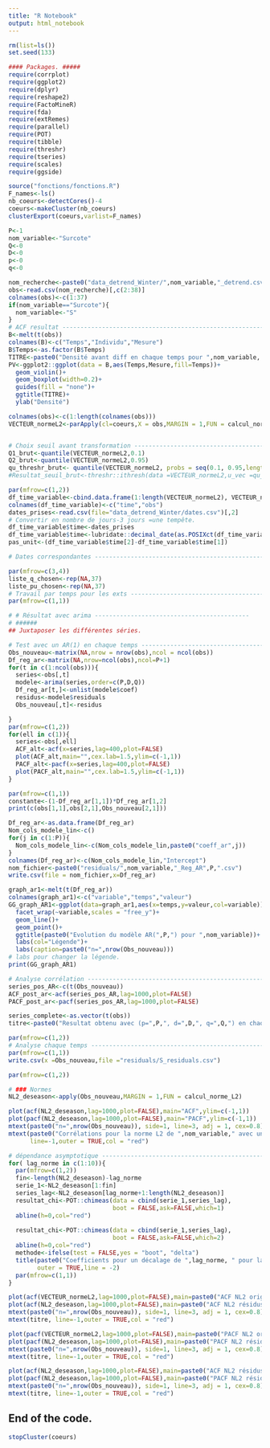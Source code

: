 ```yaml
---
title: "R Notebook"
output: html_notebook
---
```



```r
rm(list=ls())
set.seed(133)

#### Packages. #####
require(corrplot)
require(ggplot2)
require(dplyr)
require(reshape2)
require(FactoMineR)
require(fda)
require(extRemes)
require(parallel)
require(POT)
require(tibble)
require(threshr)
require(tseries)
require(scales)
require(ggside)
```

```r
source("fonctions/fonctions.R")
F_names<-ls()
nb_coeurs<-detectCores()-4
coeurs<-makeCluster(nb_coeurs)
clusterExport(coeurs,varlist=F_names)
```


```r
P<-1
nom_variable<-"Surcote"
Q<-0
D<-0
p<-0
q<-0
```

```r
nom_recherche<-paste0("data_detrend_Winter/",nom_variable,"_detrend.csv")
obs<-read.csv(nom_recherche)[,c(2:38)]
colnames(obs)<-c(1:37)
if(nom_variable=="Surcote"){
  nom_variable<-"S"
}
# ACF resultat ------------------------------------------------------------
B<-melt(t(obs))
colnames(B)<-c("Temps","Individu","Mesure")
B$Temps<-as.factor(B$Temps)
TITRE<-paste0("Densité avant diff en chaque temps pour ",nom_variable, " en hiver")
PV<-ggplot2::ggplot(data = B,aes(Temps,Mesure,fill=Temps))+
  geom_violin()+
  geom_boxplot(width=0.2)+
  guides(fill = "none")+
  ggtitle(TITRE)+
  ylab("Densité")

colnames(obs)<-c(1:length(colnames(obs)))
VECTEUR_normeL2<-parApply(cl=coeurs,X = obs,MARGIN = 1,FUN = calcul_norme_L2)


# Choix seuil avant transformation ----------------------------------------
Q1_brut<-quantile(VECTEUR_normeL2,0.1)
Q2_brut<-quantile(VECTEUR_normeL2,0.95)
qu_threshr_brut<- quantile(VECTEUR_normeL2, probs = seq(0.1, 0.95,length.out=10))
#Resultat_seuil_brut<-threshr::ithresh(data =VECTEUR_normeL2,u_vec =qu_threshr_brut)

par(mfrow=c(1,2))
df_time_variable<-cbind.data.frame(1:length(VECTEUR_normeL2), VECTEUR_normeL2)
colnames(df_time_variable)<-c("time","obs")
dates_prises<-read.csv(file="data_detrend_Winter/dates.csv")[,2]
# Convertir en nombre de jours-3 jours =une tempête.
df_time_variable$time<-dates_prises
df_time_variable$time<-lubridate::decimal_date(as.POSIXct(df_time_variable$time, format="%d/%m/%Y"))
pas_unit<-(df_time_variable$time[2]-df_time_variable$time[1])

# Dates correspondantes ---------------------------------------------------

par(mfrow=c(3,4))
liste_q_chosen<-rep(NA,37)
liste_pu_chosen<-rep(NA,37)
# Travail par temps pour les exts -----------------------------------------
par(mfrow=c(1,1))

# # Résultat avec arima -------------------------------------------
# ######
## Juxtaposer les différentes séries.

# Test avec un AR(1) en chaque temps --------------------------------------
Obs_nouveau<-matrix(NA,nrow = nrow(obs),ncol = ncol(obs))
Df_reg_ar<-matrix(NA,nrow=ncol(obs),ncol=P+1)
for(t in c(1:ncol(obs))){
  series<-obs[,t]
  modele<-arima(series,order=c(P,D,Q))
  Df_reg_ar[t,]<-unlist(modele$coef)
  residus<-modele$residuals
  Obs_nouveau[,t]<-residus

}
par(mfrow=c(1,2))
for(ell in c(1)){
  series<-obs[,ell]
  ACF_alt<-acf(x=series,lag=400,plot=FALSE)
  plot(ACF_alt,main="",cex.lab=1.5,ylim=c(-1,1))
  PACF_alt<-pacf(x=series,lag=400,plot=FALSE)
  plot(PACF_alt,main="",cex.lab=1.5,ylim=c(-1,1))
}
```

```r
par(mfrow=c(1,1))
constante<-(1-Df_reg_ar[1,1])*Df_reg_ar[1,2]
print(c(obs[1,1],obs[2,1],Obs_nouveau[2,1]))

Df_reg_ar<-as.data.frame(Df_reg_ar)
Nom_cols_modele_lin<-c()
for(j in c(1:P)){
  Nom_cols_modele_lin<-c(Nom_cols_modele_lin,paste0("coeff_ar",j))
}
colnames(Df_reg_ar)<-c(Nom_cols_modele_lin,"Intercept")
nom_fichier<-paste0("residuals/",nom_variable,"_Reg_AR",P,".csv")
write.csv(file = nom_fichier,x=Df_reg_ar)

graph_ar1<-melt(t(Df_reg_ar))
colnames(graph_ar1)<-c("variable","temps","valeur")
GG_graph_AR1<-ggplot(data=graph_ar1,aes(x=temps,y=valeur,col=variable))+
  facet_wrap(~variable,scales = "free_y")+
  geom_line()+
  geom_point()+
  ggtitle(paste0("Evolution du modèle AR(",P,") pour ",nom_variable))+
  labs(col="Légende")+
  labs(caption=paste0("n=",nrow(Obs_nouveau)))
# labs pour changer la légende. 
print(GG_graph_AR1)
```

```r
# Analyse corrélation -----------------------------------------------------
series_pos_AR<-c(t(Obs_nouveau))
ACF_post_ar<-acf(series_pos_AR,lag=1000,plot=FALSE)
PACF_post_ar<-pacf(series_pos_AR,lag=1000,plot=FALSE)

series_complete<-as.vector(t(obs))
titre<-paste0("Resultat obtenu avec (p=",P,", d=",D,", q=",Q,") en chaque temps")

par(mfrow=c(1,2))
# Analyse chaque temps ---------------------------------------------------
par(mfrow=c(1,1))
write.csv(x =Obs_nouveau,file ="residuals/S_residuals.csv")
```


```r
par(mfrow=c(1,2))

# ### Normes
NL2_deseason<-apply(Obs_nouveau,MARGIN = 1,FUN = calcul_norme_L2)

plot(acf(NL2_deseason,lag=1000,plot=FALSE),main="ACF",ylim=c(-1,1))
plot(pacf(NL2_deseason,lag=1000,plot=FALSE),main="PACF",ylim=c(-1,1))
mtext(paste0("n=",nrow(Obs_nouveau)), side=1, line=3, adj = 1, cex=0.8)
mtext(paste0("Corrélations pour la norme L2 de ",nom_variable," avec un AR(",P,")"), 
      line=-1,outer = TRUE,col = "red")

# dépendance asymptotique -------------------------------------------------
for( lag_norme in c(1:10)){
  par(mfrow=c(1,2))
  fin<-length(NL2_deseason)-lag_norme
  serie_1<-NL2_deseason[1:fin]
  series_lag<-NL2_deseason[lag_norme+1:length(NL2_deseason)]
  resultat_chi<-POT::chimeas(data = cbind(serie_1,series_lag),
                             boot = FALSE,ask=FALSE,which=1)
  abline(h=0,col="red")
  
  resultat_chi<-POT::chimeas(data = cbind(serie_1,series_lag),
                             boot = FALSE,ask=FALSE,which=2)
  abline(h=0,col="red")
  methode<-ifelse(test = FALSE,yes = "boot", "delta")
  title(paste0("Coefficients pour un décalage de ",lag_norme, " pour la norme de ", nom_variable," via ",methode),
        outer = TRUE,line = -2)
  par(mfrow=c(1,1))
}

plot(acf(VECTEUR_normeL2,lag=1000,plot=FALSE),main=paste0("ACF NL2 orig (",nom_variable,")"),ylim=c(-1,1))
plot(acf(NL2_deseason,lag=1000,plot=FALSE),main=paste0("ACF NL2 résidus de (",nom_variable,")"),ylim=c(-1,1))
mtext(paste0("n=",nrow(Obs_nouveau)), side=1, line=3, adj = 1, cex=0.8)
mtext(titre, line=-1,outer = TRUE,col = "red")

```

```r
plot(pacf(VECTEUR_normeL2,lag=1000,plot=FALSE),main=paste0("PACF NL2 orig (",nom_variable,")"),ylim=c(-1,1))
plot(pacf(NL2_deseason,lag=1000,plot=FALSE),main=paste0("PACF NL2 résidus de (",nom_variable,")"),ylim=c(-1,1))
mtext(paste0("n=",nrow(Obs_nouveau)), side=1, line=3, adj = 1, cex=0.8)
mtext(titre, line=-1,outer = TRUE,col = "red")

plot(acf(NL2_deseason,lag=1000,plot=FALSE),main=paste0("ACF NL2 résidus de (",nom_variable,")"))
plot(pacf(NL2_deseason,lag=1000,plot=FALSE),main=paste0("PACF NL2 résidus de (",nom_variable,")"))
mtext(paste0("n=",nrow(Obs_nouveau)), side=1, line=3, adj = 1, cex=0.8)
mtext(titre, line=-1,outer = TRUE,col = "red")
```

## End of the code.
```r
stopCluster(coeurs)
```

